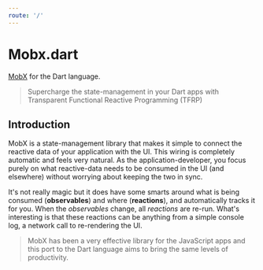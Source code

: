 ```yaml
---
route: '/'
---
```


# Mobx.dart

[MobX](https://github.com/mobxjs/mobx) for the Dart language.

> Supercharge the state-management in your Dart apps with Transparent Functional Reactive Programming (TFRP)

## Introduction

MobX is a state-management library that makes it simple to connect the
reactive data of your application with the UI. This wiring is completely automatic
and feels very natural. As the application-developer, you focus purely on what reactive-data
needs to be consumed in the UI (and elsewhere) without worrying about keeping the two
in sync.

It's not really magic but it does have some smarts around what is being consumed (**observables**)
and where (**reactions**), and automatically tracks it for you. When the _observables_
change, all _reactions_ are re-run. What's interesting is that these reactions can be anything from a simple
console log, a network call to re-rendering the UI.

> MobX has been a very effective library for the JavaScript
> apps and this port to the Dart language aims to bring the same levels of productivity.
